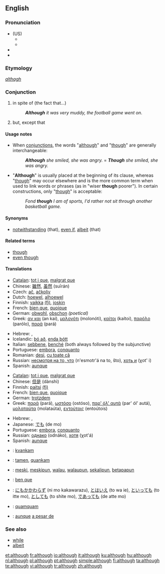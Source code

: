 ==English==

{{rank|bed|living|view|532|although|knowledge|hath|table}}

===Pronunciation===
{{rfp|does first syllable have short /ɑ/ or long /ɔ/?}}
* (US)
** {{IPA|/ɑlˈðoʊ/}}
** {{SAMPA|/Al"DoU/}}
* {{audio|en-us-although.ogg|Audio (US)}}
* {{rhymes|əʊ}}

===Etymology===
''[[althagh]]''

===Conjunction===
{{en-conj}}

# in spite of (the fact that...)
#: '''''Although''' it was very muddy, the football game went on''.
# but, except that

====Usage notes====
* When [[conjunction]]s, the words "[[although]]" and "[[though]]" are generally interchangeable:
*: '''''Although''' she smiled, she was angry.'' = '''''Though''' she smiled, she was angry.''
* "'''Although'''" is usually placed at the beginning of its clause, whereas "[[though]]" may occur elsewhere and is the more common term when used to link words or phrases (as in "wiser '''though''' poorer"). In certain constructions, only "[[though]]" is acceptable:
*: ''Fond '''though''' I am of sports, I'd rather not sit through another basketball game.''

====Synonyms====
* {{i-c|in spite of}} [[notwithstanding]] (that), [[even if]], [[albeit]] (that)

====Related terms====
* [[though]]
* [[even though]]

====Translations====
{{trans-top|in spite of}}
* [[Catalan]]: [[tot i que]], [[malgrat que]]
* Chinese: [[雖然]], [[虽然]] (suīrán)
* Czech: [[ač]], [[ačkoliv]]
* Dutch: [[hoewel]], [[alhoewel]]
* Finnish: [[vaikka]] [[:fi:vaikka|(fi)]], [[joskin]]
* French: [[bien que]], [[quoique]]
* German: [[obwohl]], [[obschon]] ''(poetical)''
* Greek: [[αν και]] (an kai), [[μολονότι]] (molonóti), [[καίτοι]] (kaítoi), [[παρόλο]] (parólo), [[παρά]] (pará)
{{trans-mid}}
* Hebrew: {{he-translation|למרות ש-|lamrót shé}}, {{he-translation|אף על פי ש-|af al pí shé}}
* Icelandic: [[þó að]], [[enda þótt]]
* Italian: [[sebbene]], [[benché]] (both always followed by the subjunctive)
* Portuguese: [[embora]], [[conquanto]]
* Romanian: [[deşi]], [[cu toate că]]
* Russian: [[несмотря на то, что]] (n'esmotr'á na to, što), [[хоть и]] (χot' i)
* Spanish: [[aunque]]
{{trans-bottom}}

{{trans-top|but}}
* [[Catalan]]: [[tot i que]], [[malgrat que]]
* Chinese: [[但是]] (dànshì)
* Finnish: [[paitsi]] [[:fi:paitsi|(fi)]]
* French: [[bien que]], [[quoique]]
* German: [[trotzdem]]
* Greek: [[παρά]] (pará), [[ωστόσο]] (ostóso), [[παρ' όλ' αυτά]] (par' ól' autá), [[μολαταύτα]] (molataúta), [[εντούτοις]] (entoútois)
{{trans-mid}}
* Hebrew: {{he-translation|אבל|avál}}, {{he-translation|אלא ש-|éla shé}}
* Japanese: [[でも]] (de mo)
* Portuguese: [[embora]], [[conquanto]]
* Russian: [[однако]] (odnáko), [[хотя]] (χot'á)
* Spanish: [[aunque]]
{{trans-bottom}}

{{checktrans-top}}
* {{ttbc|Esperanto}}: [[kvankam]]
* {{ttbc|Ido}}: [[tamen]], [[quankam]]
* {{ttbc|Indonesian}}: [[meski]], [[meskipun]], [[walau]], [[walaupun]], [[sekalipun]], [[betapapun]]
* {{ttbc|Interlingua}}: [[ben que]]
* {{ttbc|Japanese}}: [[にもかかわらず]] (ni mo kakawarazu), [[とはいえ]] (to wa ie), [[といっても]] (to itte mo), [[としても]] (to shite mo), [[であっても]] (de atte mo)
* {{ttbc|Latin}}: [[quamquam]]
* {{ttbc|Spanish}}: [[aunque]] [[a pesar de]]
{{trans-bottom}}

===See also===
* [[while]]
* [[albeit]]

[[et:although]]
[[fr:although]]
[[io:although]]
[[it:although]]
[[ku:although]]
[[hu:although]]
[[nl:although]]
[[pl:although]]
[[pt:although]]
[[simple:although]]
[[fi:although]]
[[ta:although]]
[[te:although]]
[[vi:although]]
[[tr:although]]
[[zh:although]]